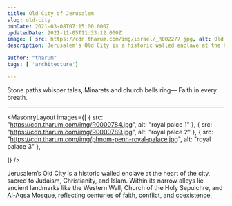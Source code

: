 ```yaml
---
title: Old City of Jerusalem
slug: old-city
pubDate: 2021-03-08T07:15:00.000Z
updatedDate: 2021-11-05T11:33:12.000Z
image: { src: https://cdn.tharum.com/img/israel/_R002277.jpg, alt: Old City 5, positionx: 75%, positiony: 0% }
description: Jerusalem’s Old City is a historic walled enclave at the heart of the city, sacred to Judaism, Christianity, and Islam. Within its narrow alleys lie ancient landmarks like the Western Wall, Church of the Holy Sepulchre, and Al-Aqsa Mosque, reflecting centuries of faith, conflict, and coexistence.

author: "tharum"
tags: [ 'architecture']

---
```


Stone paths whisper tales,
Minarets and church bells ring—
Faith in every breath.


---

<MasonryLayout images={[
    { src: "https://cdn.tharum.com/img/R0000784.jpg", alt: "royal palce 1" },
    { src: "https://cdn.tharum.com/img/R0000789.jpg", alt: "royal palce 2" },
    { src: "https://cdn.tharum.com/img/phnom-penh-royal-palace.jpg", alt: "royal palace 3" },

]} />


Jerusalem’s Old City is a historic walled enclave at the heart of the city, sacred to Judaism, Christianity, and Islam. Within its narrow alleys lie ancient landmarks like the Western Wall, Church of the Holy Sepulchre, and Al-Aqsa Mosque, reflecting centuries of faith, conflict, and coexistence.